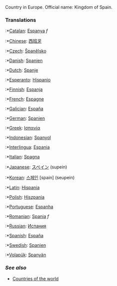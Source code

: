 Country in Europe. Official name: Kingdom of Spain.

=== '''Translations''' ===
:*[[Catalan]]: [[Espanya]] ''f''
:*[[Chinese]]: [[西班牙]]
:*[[Czech]]: [[Španělsko]]
:*[[Danish]]: [[Spanien]]
:*[[Dutch]]: [[Spanje]]
:*[[Esperanto]]: [[eo:Hispanio|Hispanio]]
:*[[Finnish]]: [[Espanja]]
:*[[French]]: [[Espagne]]
:*[[Galician]]: [[España]]
:*[[German]]: [[Spanien]]
:*[[Greek]]: [[Ισπανία]]
:*[[Indonesian]]: [[Spanyol]]
:*[[Interlingua]]: [[Espania]]
:*[[Italian]]: [[Spagna]]
:*[[Japanese]]: [[スペイン]] (supein)
:*[[Korean]]: [[스페인]] [spain] (seupein)
:*[[Latin]]: [[Hispania]]
:*[[Polish]]: [[Hiszpania]]
:*[[Portuguese]]: [[Espanha]]
:*[[Romanian]]: [[Spania]] ''f''
:*[[Russian]]: [[Испания]]
:*[[Spanish]]: [[España]]
:*[[Swedish]]: [[Spanien]]
:*[[Volapük]]: [[Spanyän]]

=== ''See also'' ===

*[[Countries of the world]]